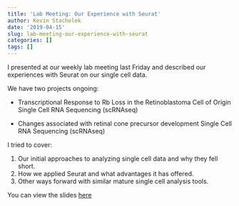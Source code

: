 ```yaml
---
title: 'Lab Meeting: Our Experience with Seurat'
author: Kevin Stachelek
date: '2019-04-15'
slug: lab-meeting-our-experience-with-seurat
categories: []
tags: []
---
```


I presented at our weekly lab meeting last Friday and described our experiences with Seurat on our single cell data. 

We have two projects ongoing: 

- Transcriptional Response to Rb Loss in the Retinoblastoma Cell of Origin
  Single Cell RNA Sequencing (scRNAseq)

- Changes associated with retinal cone precursor development
  Single Cell RNA Sequencing (scRNAseq)
  
I tried to cover:

1. Our initial approaches to analyzing single cell data and why they fell short.
2. How we applied Seurat and what advantages it has offered.
3. Other ways forward with similar mature single cell analysis tools. 

You can view the slides [here](/slides/20190412_lab_meeting/single_cell_seurat_lab_meeting.Rmd)
